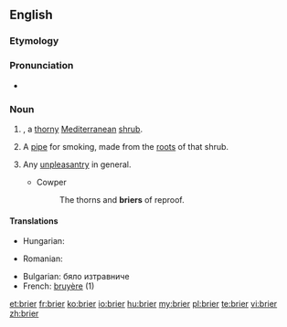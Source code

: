 ==English==
{{rfi}}
{{wikipedia}}
{{wikispecies|Erica arborea}}
===Etymology===
{{rfe}}
===Pronunciation===
* {{IPA|/ˈbraɪə/}} {{X-SAMPA|/br\`ai3r\`/}}

===Noun===
{{en-noun}}

# {{taxlink|Erica arborea|species}}, a [[thorny]] [[Mediterranean]] [[shrub]].
# A [[pipe]] for smoking, made from the [[root]]s of that shrub.
# {{figuratively}} Any [[unpleasantry]] in general.
#* Cowper
#*: The thorns and '''briers''' of reproof.

====Translations====
{{trans-top|A thorny Mediterranean shrub}}
* Hungarian: {{t-|hu|tüskebokor}}
{{trans-mid}}
* Romanian: {{t-|ro|mărăcine}}
{{trans-bottom}}

{{trans-top|A pipe made from the roots of that shrub}}
{{trans-mid}}
{{trans-bottom}}

{{trans-top|Any unpleasantry in general}}
{{trans-mid}}
{{trans-bottom}}

{{checktrans-top}}
* Bulgarian: бяло изтравниче
* French: [[bruyère]] {{f}} (1)
{{trans-bottom}}

[[et:brier]]
[[fr:brier]]
[[ko:brier]]
[[io:brier]]
[[hu:brier]]
[[my:brier]]
[[pl:brier]]
[[te:brier]]
[[vi:brier]]
[[zh:brier]]